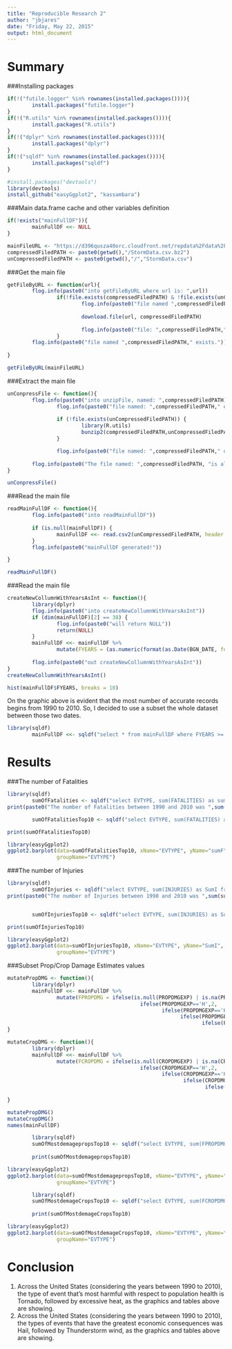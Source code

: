 ---
title: "Reproducible Research 2"
author: "jbjares"
date: "Friday, May 22, 2015"
output: html_document
---

Summary
=========================================

###Installing packages

```{r, echo=TRUE, cache=TRUE,results='hide'}

if(!("futile.logger" %in% rownames(installed.packages()))){
        install.packages("futile.logger")  
}
if(!("R.utils" %in% rownames(installed.packages()))){
        install.packages("R.utils")  
}
if(!("dplyr" %in% rownames(installed.packages()))){
        install.packages("dplyr")  
}
if(!("sqldf" %in% rownames(installed.packages()))){
        install.packages("sqldf")
}

#install.packages("devtools")
library(devtools)
install_github("easyGgplot2", "kassambara")


```


###Main data.frame cache and other variables definition
```{r, echo=TRUE, cache=TRUE,results='hide',cache.vars='mainFullDF', cache.vars='mainFileURL', cache.vars='compressedFiledPATH',cache.vars='unCompressedFiledPATH'}
if(!exists("mainFullDF")){
        mainFullDF <<- NULL
}

mainFileURL <- "https://d396qusza40orc.cloudfront.net/repdata%2Fdata%2FStormData.csv.bz2";
compressedFiledPATH <- paste0(getwd(),"/StormData.csv.bz2")
unCompressedFiledPATH <- paste0(getwd(),"/","StormData.csv")

```

###Get the main file
```{r, echo=TRUE, cache=TRUE,results='hide'}
getFileByURL <- function(url){
        flog.info(paste0("into getFileByURL where url is: ",url))
                if(!file.exists(compressedFiledPATH) & !file.exists(unCompressedFiledPATH)){
                        flog.info(paste0("file named ",compressedFiledPATH," doesnt exists."))
                        
                        download.file(url, compressedFiledPATH)
                        
                        flog.info(paste0("file: ",compressedFiledPATH,"downloaded with succsseful."))
                }
        flog.info(paste0("file named ",compressedFiledPATH," exists."))
        
}

getFileByURL(mainFileURL)

```

###Extract the main file
```{r, echo=TRUE, cache=TRUE,results='hide'}
unConpressFile <- function(){
        flog.info(paste0("into unzipFile, named: ",compressedFiledPATH))
                flog.info(paste0("file named: ",compressedFiledPATH," exists.. will be decompressed."))
                
                if (!file.exists(unCompressedFiledPATH)) {
                        library(R.utils)
                        bunzip2(compressedFiledPATH,unCompressedFiledPATH, remove = T)
                }

                flog.info(paste0("file named: ",compressedFiledPATH," decompressed, successful!"))
        
        flog.info(paste0("The file named: ",compressedFiledPATH, "is already decompressed."))
}

unConpressFile()

```

###Read the main file
```{r, echo=TRUE, cache=TRUE,results='hide',cache.vars='mainFullDF'}
readMainFullDF <- function(){
        flog.info(paste0("into readMainFullDF"))
        
        if (is.null(mainFullDF)) {
                mainFullDF <<- read.csv2(unCompressedFiledPATH, header = TRUE, sep = ",")
        }
        flog.info(paste0("mainFullDF generated!"))

}

readMainFullDF()

```


###Read the main file
```{r, echo=TRUE, cache=TRUE,results='hide',cache.vars='mainFullDF'}
createNewCollumnWithYearsAsInt <- function(){
        library(dplyr)
        flog.info(paste0("into createNewCollumnWithYearsAsInt"))
        if (dim(mainFullDF)[2] == 38) {
                flog.info(paste0("will return NULL"))
                return(NULL)
        }
        mainFullDF <<- mainFullDF %>%
                mutate(FYEARS = (as.numeric(format(as.Date(BGN_DATE, format = "%m/%d/%Y %H:%M:%S"), "%Y"))))
        
        flog.info(paste0("out createNewCollumnWithYearsAsInt"))
}
createNewCollumnWithYearsAsInt()

```


```{r,echo=FALSE}
hist(mainFullDF$FYEARS, breaks = 10)
```

On the graphic above is evident that the most number of  accurate records begins from 1990 to 2010. So, I decided to use a subset the whole dataset between those two dates.


```{r, echo=TRUE,cache.vars='mainFullDF'}
library(sqldf)
        mainFullDF <<- sqldf("select * from mainFullDF where FYEARS >= '1990' and FYEARS < '2011'")
```


Results
=====================================

###The number of Fatalities
```{r, echo=TRUE, results='markup',cache.vars='sumOfFatalities',cache.vars='sumOfFatalitiesTop10'}
library(sqldf)
        sumOfFatalities <- sqldf("select EVTYPE, sum(FATALITIES) as sumF from mainFullDF where FYEARS >= '1990' and FYEARS < '2011' group by EVTYPE")
print(paste0("The number of Fatalities between 1990 and 2010 was ",sum(sumOfFatalities[2])))

        sumOfFatalitiesTop10 <- sqldf("select EVTYPE, sum(FATALITIES) as sumF from mainFullDF where FYEARS >= '1990' and FYEARS < '2011' group by EVTYPE order by sumF desc limit 10")

print(sumOfFatalitiesTop10)

```


```{r,cache=TRUE}
library(easyGgplot2)
ggplot2.barplot(data=sumOfFatalitiesTop10, xName="EVTYPE", yName="sumF",
                groupName="EVTYPE")

```


###The number of Injuries
```{r, echo=TRUE,cache.vars='sumOfInjuries',cache.vars='sumOfInjuriesTop10'}
library(sqldf)
        sumOfInjuries <- sqldf("select EVTYPE, sum(INJURIES) as SumI from mainFullDF where FYEARS >= '1990' and FYEARS < '2011' group by EVTYPE")
print(paste0("The number of Injuries between 1990 and 2010 was ",sum(sumOfInjuries[2])))


        sumOfInjuriesTop10 <- sqldf("select EVTYPE, sum(INJURIES) as SumI from mainFullDF where FYEARS >= '1990' and FYEARS < '2011' group by EVTYPE order by SumI desc limit 10")

print(sumOfInjuriesTop10)

```


```{r,cache=TRUE}
library(easyGgplot2)
ggplot2.barplot(data=sumOfInjuriesTop10, xName="EVTYPE", yName="SumI",
                groupName="EVTYPE")

```



###Subset Prop/Crop Damage Estimates values
```{r, echo=TRUE}
mutatePropDMG <- function(){
        library(dplyr)
        mainFullDF <<- mainFullDF %>%
                mutate(FPROPDMG = ifelse(is.null(PROPDMGEXP) | is.na(PROPDMGEXP) | PROPDMGEXP=="",0,
                                           ifelse(PROPDMGEXP=='H',2,
                                                  ifelse(PROPDMGEXP=='K',3,
                                                        ifelse(PROPDMGEXP=='M',6,
                                                               ifelse(PROPDMGEXP=='B',9,PROPDMGEXP))))))
}

mutateCropDMG <- function(){
        library(dplyr)
        mainFullDF <<- mainFullDF %>%
                mutate(FCROPDMG = ifelse(is.null(CROPDMGEXP) | is.na(CROPDMGEXP) | CROPDMGEXP=="",0,
                                           ifelse(CROPDMGEXP=='H',2,
                                                  ifelse(CROPDMGEXP=='K',3,
                                                         ifelse(CROPDMGEXP=='M',6,
                                                                ifelse(CROPDMGEXP=='B',9,CROPDMGEXP))))))
        
}

mutatePropDMG()
mutateCropDMG()
names(mainFullDF)
```


```{r,cache=TRUE,cache.vars='sumOfMostdemagepropsTop10'}
        library(sqldf)
        sumOfMostdemagepropsTop10 <- sqldf("select EVTYPE, sum(FPROPDMG) as sumProp from mainFullDF group by EVTYPE order by sumProp desc limit 10")
        
        print(sumOfMostdemagepropsTop10)

```


```{r,cache=TRUE}

library(easyGgplot2)
ggplot2.barplot(data=sumOfMostdemagepropsTop10, xName="EVTYPE", yName="sumProp",
                groupName="EVTYPE")

```



```{r,cache=TRUE,cache.vars='sumOfMostdemageCropsTop10'}

        library(sqldf)
        sumOfMostdemageCropsTop10 <- sqldf("select EVTYPE, sum(FCROPDMG) as sumCrop from mainFullDF group by EVTYPE order by sumCrop desc limit 10")
        
        print(sumOfMostdemageCropsTop10)

```


```{r,cache=TRUE}

library(easyGgplot2)
ggplot2.barplot(data=sumOfMostdemageCropsTop10, xName="EVTYPE", yName="sumCrop",
                groupName="EVTYPE")

```


Conclusion
================================================
1) Across the United States (considering the years between 1990 to 2010), the type of event that's most harmful with respect to population health is Tornado, followed by excessive heat, as the graphics and tables above are showing.
2) Across the United States (considering the years between 1990 to 2010), the types of events that have the greatest economic consequences was Hail, followed by Thunderstorm wind, as the graphics and tables above are showing.
